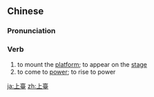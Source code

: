 {{also|上台}}
==Chinese==
{{zh-forms|s=上台|t2=上台}}

===Pronunciation===
{{zh-pron
|m=shàngtái
|c=soeng5 toi4
|mn=xm,tw:chiūⁿ-tâi/qz:chiǔⁿ-tâi/zz:chiōⁿ-tâi/xm,qz:siōng-tâi/zz:siāng-tâi
|cat=v
}}

===Verb===
{{zh-verb}}

# to mount the [[platform]]; to appear on the [[stage]]
# to come to [[power]]; to rise to power

{{zh-cat|Advanced}}

[[ja:上臺]]
[[zh:上臺]]